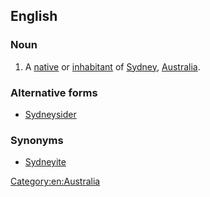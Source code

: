 ==English==

===Noun===
{{en-noun}}

# A [[native]] or [[inhabitant]] of [[Sydney]], [[Australia]].

===Alternative forms===
* [[Sydneysider]]

===Synonyms===
* [[Sydneyite]]

[[Category:en:Australia]]